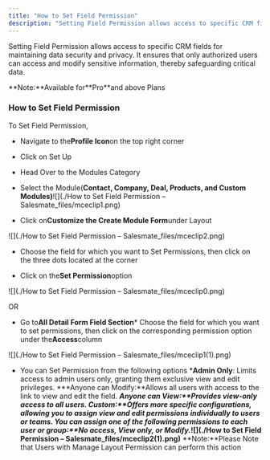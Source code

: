 ```yaml
---
title: "How to Set Field Permission"
description: "Setting Field Permission allows access to specific CRM fields for maintaining data security and privacy. It ensures that only authorized users can acc..."
---
```


Setting Field Permission allows access to specific CRM fields for maintaining data security and privacy. It ensures that only authorized users can access and modify sensitive information, thereby safeguarding critical data.

<Note>
**Note:**Available for**Pro**and above Plans
</Note>


### How to Set Field Permission

To Set Field Permission,


*   Navigate to the**Profile Icon**on the top right corner

*   Click on Set Up

*   Head Over to the Modules Category

*   Select the Module(**Contact, Company, Deal, Products, and Custom Modules)**![](./How to Set Field Permission – Salesmate_files/mceclip1.png)


*   Click on**Customize the Create Module Form**under Layout

![](./How to Set Field Permission – Salesmate_files/mceclip2.png)


*   Choose the field for which you want to Set Permissions, then click on the three dots located at the corner

*   Click on the**Set Permission**option

![](./How to Set Field Permission – Salesmate_files/mceclip0.png)

OR


*   Go to**All Detail Form Field Section***   Choose the field for which you want to set permissions, then click on the corresponding permission option under the**Access**column

![](./How to Set Field Permission – Salesmate_files/mceclip1(1).png)


*   You can Set Permission from the following options
    ***Admin Only**: Limits access to admin users only, granting them exclusive view and edit privileges.
    ***Anyone can Modify:**Allows all users with access to the link to view and edit the field.
    ***Anyone can View:**Provides view-only access to all users.
    ***Custom:**Offers more specific configurations, allowing you to assign view and edit permissions individually to users or teams. You can assign one of the following permissions to each user or group:**No access, View only, or Modify.****![](./How to Set Field Permission – Salesmate_files/mceclip2(1).png)**<Note>
**Note:**Please Note that Users with Manage Layout Permission can perform this action
</Note>
